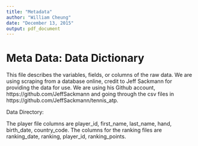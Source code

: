 ```yaml
---
title: "Metadata"
author: "William Cheung"
date: "December 13, 2015"
output: pdf_document
---
```


# Meta Data: Data Dictionary 

This file describes the variables, fields, or columns of the raw data. We are using scraping from a database online, credit to Jeff Sackmann for providing the data for use. We are using his Github account, https://github.com/JeffSackmann and going through the csv files in https://github.com/JeffSackmann/tennis_atp. 

Data Directory:

The player file columns are player_id, first_name, last_name, hand, birth_date, country_code.
The columns for the ranking files are ranking_date, ranking, player_id, ranking_points.
